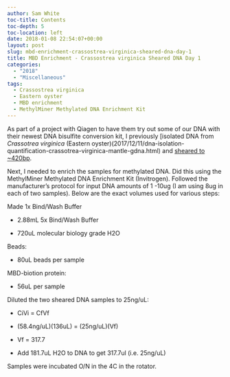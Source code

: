```yaml
---
author: Sam White
toc-title: Contents
toc-depth: 5
toc-location: left
date: 2018-01-08 22:54:07+00:00
layout: post
slug: mbd-enrichment-crassostrea-virginica-sheared-dna-day-1
title: MBD Enrichment - Crassostrea virginica Sheared DNA Day 1
categories:
  - "2018"
  - "Miscellaneous"
tags:
  - Crassostrea virginica
  - Eastern oyster
  - MBD enrichment
  - MethylMiner Methylated DNA Enrichment Kit
---
```


As part of a project with Qiagen to have them try out some of our DNA with their newest DNA bisulfite conversion kit, I previously [isolated DNA from _Crassotrea virginica_ (Eastern oyster)(2017/12/11/dna-isolation-quantification-crassotrea-virginica-mantle-gdna.html) and [sheared to ~420bp](https://robertslab.github.io/sams-notebook/posts/2017/2017-12-11-dna-sonication-bioanalzyer-c-virginica-gdna-for-medip/).

Next, I needed to enrich the samples for methylated DNA. Did this using the MethylMiner Methylated DNA Enrichment Kit (Invitrogen). Followed the manufacturer's protocol for input DNA amounts of 1 -10ug (I am using 8ug in each of two samples). Below are the exact volumes used for various steps:

Made 1x Bind/Wash Buffer





  * 2.88mL 5x Bind/Wash Buffer



  * 720uL molecular biology grade H2O






Beads:





  * 80uL beads per sample



MBD-biotion protein:



  * 56uL per sample



Diluted the two sheared DNA samples to 25ng/uL:



  * CiVi = CfVf



  * (58.4ng/uL)(136uL) = (25ng/uL)(Vf)



  * Vf = 317.7



  * Add 181.7uL H2O to DNA to get 317.7ul (i.e. 25ng/uL)






Samples were incubated O/N in the 4C in the rotator.
